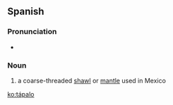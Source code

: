 ==Spanish==

===Pronunciation===
* {{X-SAMPA|/"ta.pa.lo/}}

===Noun===
{{es-noun|m}}

# a coarse-threaded [[shawl]] or [[mantle]] used in Mexico

[[ko:tápalo]]